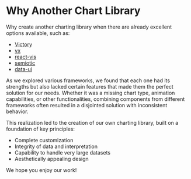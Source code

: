 # Why Another Chart Library

Why create another charting library when there are already excellent options available, such as:

- [Victory](https://formidable.com/open-source/victory/)
- [vx](https://vx-demo.now.sh/gallery)
- [react-vis](https://github.com/uber/react-vis)
- [semiotic](https://github.com/nteract/semiotic)
- [data-ui](https://github.com/williaster/data-ui)

As we explored various frameworks, we found that each one had its strengths but also 
lacked certain features that made them the perfect solution for our needs. Whether it 
was a missing chart type, animation capabilities, or other functionalities, combining 
components from different frameworks often resulted in a disjointed solution with 
inconsistent behavior.

This realization led to the creation of our own charting library, built on a foundation 
of key principles:

-	Complete customization
-	Integrity of data and interpretation
-	Capability to handle very large datasets
-	Aesthetically appealing design

We hope you enjoy our work!